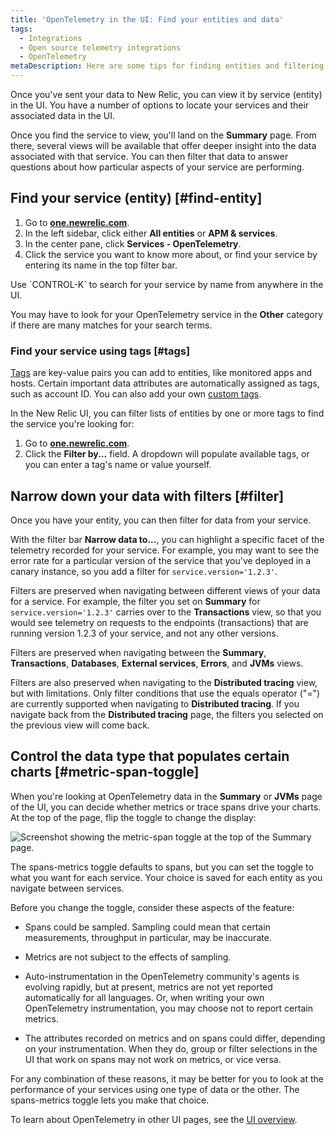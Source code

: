 ```yaml
---
title: 'OpenTelemetry in the UI: Find your entities and data'
tags:
  - Integrations
  - Open source telemetry integrations
  - OpenTelemetry
metaDescription: Here are some tips for finding entities and filtering data in the New Relic UI.
---
```



Once you've sent your data to New Relic, you can view it by service (entity) in the UI. You have a number of options to locate your services and their associated data in the UI.

Once you find the service to view, you'll land on the **Summary** page. From there, several views will be available that offer deeper insight into the data associated with that service. You can then filter that data to answer questions about how particular aspects of your service are performing.

## Find your service (entity) [#find-entity]

1. Go to **[one.newrelic.com](https://one.newrelic.com/all-capabilities)**.
2. In the left sidebar, click either **All entities** or **APM & services**.
3. In the center pane, click **Services - OpenTelemetry**.
4. Click the service you want to know more about, or find your service by entering its name in the top filter bar.

<Callout variant="tip">
  Use `CONTROL-K` to search for your service by name from anywhere in the UI.
  
  You may have to look for your OpenTelemetry service in the **Other** category if there are many matches for your search terms.
</Callout>

### Find your service using tags [#tags]

[Tags](https://docs.newrelic.com/docs/new-relic-solutions/new-relic-one/core-concepts/use-tags-help-organize-find-your-data/) are key-value pairs you can add to entities, like monitored apps and hosts. Certain important data attributes are automatically assigned as tags, such as account ID. You can also add your own [custom tags](https://docs.newrelic.com/docs/more-integrations/open-source-telemetry-integrations/opentelemetry/best-practices/opentelemetry-best-practices-resources/tags). 

In the New Relic UI, you can filter lists of entities by one or more tags to find the service you're looking for:

1. Go to **[one.newrelic.com](https://one.newrelic.com/all-capabilities)**.
2. Click the **Filter by...** field. A dropdown will populate available tags, or you can enter a tag's name or value yourself.

## Narrow down your data with filters [#filter]

Once you have your entity, you can then filter for data from your service.

With the filter bar **Narrow data to...**, you can highlight a specific facet of the telemetry recorded for your service. For example, you may want to see the error rate for a particular version of the service that you've deployed in a canary instance, so you add a filter for `service.version='1.2.3'`.

Filters are preserved when navigating between different views of your data for a service. For example, the filter you set on **Summary** for `service.version='1.2.3'` carries over to the **Transactions** view, so that you would see telemetry on requests to the endpoints (transactions) that are running version 1.2.3 of your service, and not any other versions.

Filters are preserved when navigating between the **Summary**, **Transactions**, **Databases**, **External services**, **Errors**, and **JVMs** views.

Filters are also preserved when navigating to the **Distributed tracing** view, but with limitations. Only filter conditions that use the equals operator ("=") are currently supported when navigating to **Distributed tracing**. If you navigate back from the **Distributed tracing** page, the filters you selected on the previous view will come back.

## Control the data type that populates certain charts [#metric-span-toggle]

When you're looking at OpenTelemetry data in the **Summary** or **JVMs** page of the UI, you can decide whether metrics or trace spans drive your charts. At the top of the page, flip the toggle to change the display:

<img
  title="Screenshot showing the metric-span toggle at the top of the Summary page."
  alt="Screenshot showing the metric-span toggle at the top of the Summary page."
  src={metricSpanToggleSummary}
/>

The spans-metrics toggle defaults to spans, but you can set the toggle to what you want for each service. Your choice is saved for each entity as you navigate between services.

Before you change the toggle, consider these aspects of the feature:

  * Spans could be sampled. Sampling could mean that certain measurements, throughput in particular, may be inaccurate.

  * Metrics are not subject to the effects of sampling.

  * Auto-instrumentation in the OpenTelemetry community's agents is evolving rapidly, but at present, metrics are not yet reported automatically for all languages. Or, when writing your own OpenTelemetry instrumentation, you may choose not to report certain metrics.

  * The attributes recorded on metrics and on spans could differ, depending on your instrumentation. When they do, group or filter selections in the UI that work on spans may not work on metrics, or vice versa.

For any combination of these reasons, it may be better for you to look at the performance of your services using one type of data or the other. The spans-metrics toggle lets you make that choice.

To learn about OpenTelemetry in other UI pages, see the [UI overview](/docs/more-integrations/open-source-telemetry-integrations/opentelemetry/view-your-data/opentelemetry-view-your-data).
